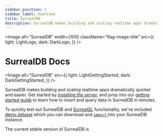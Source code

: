 ```yaml
---
sidebar_position: 1
sidebar_label: Overview
title: SurrealDB
description: SurrealDB makes building and scaling realtime apps dramatically quicker and easier. Get started by installing the server and jump into our getting started guide.
---
```





<Image
  alt="SurrealDB"
  width={100}
  className="flag-image-title"
  src={{
    light: LightLogo,
    dark: DarkLogo,
  }}
/>

# SurrealDB Docs

<Image
  alt="SurrealDB"
  src={{
    light: LightGettingStarted,
    dark: DarkGettingStarted,
  }}
/>

SurrealDB makes building and scaling realtime apps dramatically quicker and easier. Get started by [installing the server](/docs/surrealdb/installation), and jump into our [getting started guide](/docs/surrealdb/introduction/start) to learn how to insert and query data in SurrealDB in minutes.

To quickly test out SurrealDB and [SurrealQL](/docs/surrealdb/surrealql) functionality, we've included [demo dataset](/docs/surrealdb/surrealql/demo) which you can download and [<code>import</code> ](/docs/surrealdb/cli/import)into your SurrealDB instance.

<span>The current stable version of SurrealDB </span><span> is <a href='https://surrealdb.com/releases'> <Version /> </a></span>
